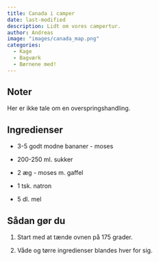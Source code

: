 ```yaml
---
title: Canada i camper
date: last-modified
description: Lidt om vores campertur.
author: Andreas
image: "images/canada_map.png"
categories:
  - Kage
  - Bagværk
  - Børnene med!
---
```


## Noter

Her er ikke tale om en overspringshandling.

## Ingredienser

-   3-5 godt modne bananer - moses

-   200-250 ml. sukker

-   2 æg - moses m. gaffel

-   1 tsk. natron

-   5 dl. mel

## Sådan gør du

1.  Start med at tænde ovnen på 175 grader.

2.  Våde og tørre ingredienser blandes hver for sig.

